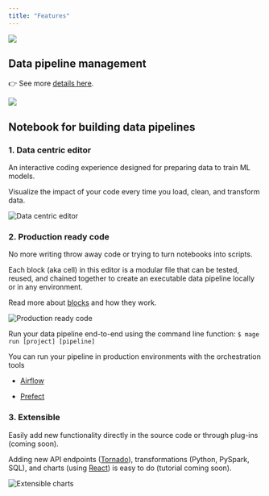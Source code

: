 ```yaml
---
title: "Features"
---
```


![](https://user-images.githubusercontent.com/78053898/198751496-22d51f03-f09f-454c-8f98-409b5dbec8f9.svg)

<CardGroup>
  <Card
    title="Data pipeline management"
    icon="diagram-project"
    href="/design/data-pipeline-management"
  ></Card>
  <Card
    title="Notebook for building data pipelines"
    icon="notebook"
    href="/about/features#1-data-centric-editor"
  ></Card>
  <Card
    title="Changelog"
    icon="list-check"
    href="https://github.com/mage-ai/mage-ai/releases"
  ></Card>
  <Card
    title="Roadmap"
    icon="map"
    href="https://airtable.com/shrJS0cDOmQywb8vp"
  ></Card>
</CardGroup>

## Data pipeline management

👉 See more
[details here](/design/data-pipeline-management).

![](https://mage-ai.github.io/assets/orchestration-overview.gif)

## Notebook for building data pipelines

### 1\. Data centric editor

An interactive coding experience designed for preparing data to train ML models.

Visualize the impact of your code every time you load, clean, and transform
data.

<img
  alt="Data centric editor"
  src="https://mage-ai.github.io/assets/data-centric-editor.png"
/>

### 2\. Production ready code

No more writing throw away code or trying to turn notebooks into scripts.

Each block (aka cell) in this editor is a modular file that can be tested,
reused, and chained together to create an executable data pipeline locally or in
any environment.

Read more about [blocks](/design/blocks) and how they work.

<img
  alt="Production ready code"
  src="https://mage-ai.github.io/assets/data-pipeline.png"
/>

Run your data pipeline end-to-end using the command line function:
`$ mage run [project] [pipeline]`

You can run your pipeline in production environments with the orchestration
tools

- [Airflow](/guides/integrate-mage-airflow)

- [Prefect](/integrations/prefect)

### 3\. Extensible

Easily add new functionality directly in the source code or through plug-ins
(coming soon).

Adding new API endpoints ([Tornado](https://www.tornadoweb.org/en/stable/)),
transformations (Python, PySpark, SQL), and charts (using
[React](https://reactjs.org/)) is easy to do (tutorial coming soon).

<img
  alt="Extensible charts"
  src="https://mage-ai.github.io/assets/extensible-charts.gif"
/>

